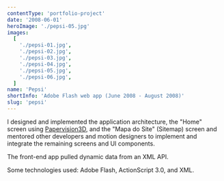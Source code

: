 ```yaml
---
contentType: 'portfolio-project'
date: '2008-06-01'
heroImage: './pepsi-05.jpg'
images:
  [
    './pepsi-01.jpg',
    './pepsi-02.jpg',
    './pepsi-03.jpg',
    './pepsi-04.jpg',
    './pepsi-05.jpg',
    './pepsi-06.jpg',
  ]
name: 'Pepsi'
shortInfo: 'Adobe Flash web app (June 2008 - August 2008)'
slug: 'pepsi'
---
```



I designed and implemented the application architecture, the "Home" screen using [Papervision3D](https://en.wikipedia.org/wiki/Papervision3D), and the "Mapa do Site" (Sitemap) screen and mentored other developers and motion designers to implement and integrate the remaining screens and UI components.

The front-end app pulled dynamic data from an XML API.

Some technologies used: Adobe Flash, ActionScript 3.0, and XML.

<br />
<br />

<FlexBoxRowSpaceBetween>
  <LinkButtonLeftArrowIcon text="Conspiração Filmes" to="/portfolio/conspiracao/" />
  <LinkButtonRightArrowIcon text="Ultraeco" to="/portfolio/ultraeco/" />
</FlexBoxRowSpaceBetween>

